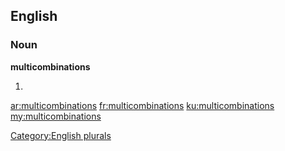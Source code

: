 ==English==

===Noun===
'''multicombinations'''

# {{plural of|multicombination}}

[[Category:English plurals]]

[[ar:multicombinations]]
[[fr:multicombinations]]
[[ku:multicombinations]]
[[my:multicombinations]]